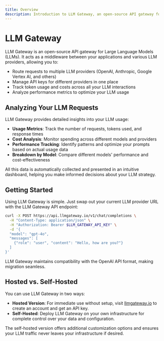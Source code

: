 ```yaml
---
title: Overview
description: Introduction to LLM Gateway, an open-source API gateway for LLMs.
---
```


# LLM Gateway

LLM Gateway is an open-source API gateway for Large Language Models (LLMs). It acts as a middleware between your applications and various LLM providers, allowing you to:

- Route requests to multiple LLM providers (OpenAI, Anthropic, Google Vertex AI, and others)
- Manage API keys for different providers in one place
- Track token usage and costs across all your LLM interactions
- Analyze performance metrics to optimize your LLM usage

## Analyzing Your LLM Requests

LLM Gateway provides detailed insights into your LLM usage:

- **Usage Metrics**: Track the number of requests, tokens used, and response times
- **Cost Analysis**: Monitor spending across different models and providers
- **Performance Tracking**: Identify patterns and optimize your prompts based on actual usage data
- **Breakdown by Model**: Compare different models' performance and cost-effectiveness

All this data is automatically collected and presented in an intuitive dashboard, helping you make informed decisions about your LLM strategy.

## Getting Started

Using LLM Gateway is simple. Just swap out your current LLM provider URL with the LLM Gateway API endpoint:

```bash
curl -X POST https://api.llmgateway.io/v1/chat/completions \
  -H "Content-Type: application/json" \
  -H "Authorization: Bearer $LLM_GATEWAY_API_KEY" \
  -d '{
  "model": "gpt-4o",
  "messages": [
    {"role": "user", "content": "Hello, how are you?"}
  ]
}'
```

LLM Gateway maintains compatibility with the OpenAI API format, making migration seamless.

## Hosted vs. Self-Hosted

You can use LLM Gateway in two ways:

- **Hosted Version**: For immediate use without setup, visit [llmgateway.io](https://llmgateway.io) to create an account and get an API key.
- **Self-Hosted**: Deploy LLM Gateway on your own infrastructure for complete control over your data and configuration.

The self-hosted version offers additional customization options and ensures your LLM traffic never leaves your infrastructure if desired.
